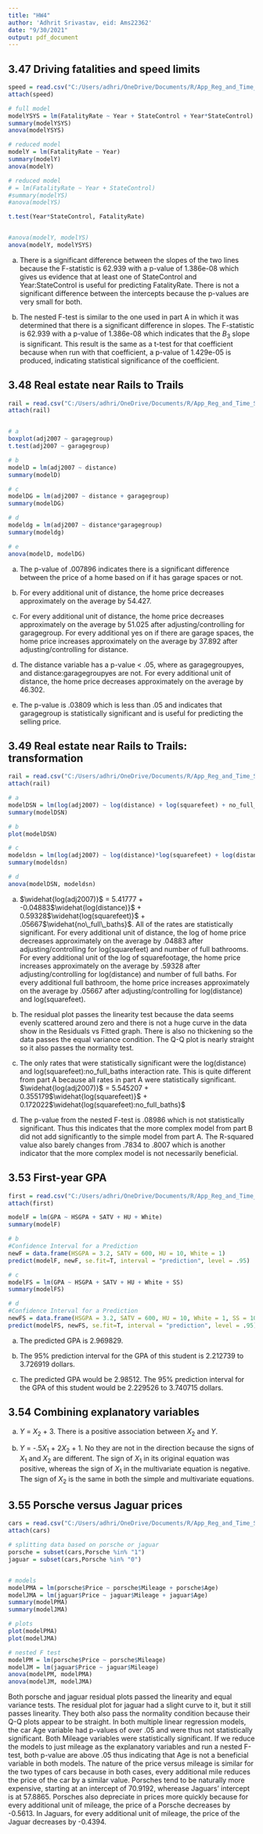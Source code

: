 ```yaml
---
title: "HW4"
author: 'Adhrit Srivastav, eid: Ams22362'
date: "9/30/2021"
output: pdf_document
---
```



## 3.47 Driving fatalities and speed limits
```r
speed = read.csv("C:/Users/adhri/OneDrive/Documents/R/App_Reg_and_Time_Series/chpt3/datasets/Speed.csv")
attach(speed)

# full model
modelYSYS = lm(FatalityRate ~ Year + StateControl + Year*StateControl)
summary(modelYSYS)
anova(modelYSYS)

# reduced model
modelY = lm(FatalityRate ~ Year)
summary(modelY)
anova(modelY)

# reduced model
# = lm(FatalityRate ~ Year + StateControl)
#summary(modelYS)
#anova(modelYS)

t.test(Year*StateControl, FatalityRate)


#anova(modelY, modelYS)
anova(modelY, modelYSYS)
```

a) There is a significant difference between the slopes of the two lines because the F-statistic is 62.939 with a p-value of 1.386e-08 which gives us evidence that at least one of StateControl and Year:StateControl is useful for predicting FatalityRate. There is not a significant difference between the intercepts because the p-values are very small for both.

b) The nested F-test is similar to the one used in part A in which it was determined that there is a significant difference in slopes. The F-statistic is 62.939 with a p-value of 1.386e-08 which indicates that the ${B}_{3}$ slope is significant. This result is the same as a t-test for that coefficient because when run with that coefficient, a p-value of 1.429e-05 is produced, indicating statistical significance of the coefficient.


## 3.48 Real estate near Rails to Trails
```r
rail = read.csv("C:/Users/adhri/OneDrive/Documents/R/App_Reg_and_Time_Series/chpt3/datasets/RailsTrails.csv")
attach(rail)


# a
boxplot(adj2007 ~ garagegroup)
t.test(adj2007 ~ garagegroup)

# b
modelD = lm(adj2007 ~ distance)
summary(modelD)

# c
modelDG = lm(adj2007 ~ distance + garagegroup)
summary(modelDG)

# d
modeldg = lm(adj2007 ~ distance*garagegroup)
summary(modeldg)

# e
anova(modelD, modelDG)
```

a) The p-value of .007896 indicates there is a significant difference between the price of a home based on if it has garage spaces or not.

b) For every additional unit of distance, the home price decreases approximately on the average by 54.427.

c) For every additional unit of distance, the home price decreases approximately on the average by 51.025 after adjusting/controlling for garagegroup. For every additional yes on if there are garage spaces, the home price increases approximately on the average by 37.892 after adjusting/controlling for distance.

d) The distance variable has a p-value < .05, where as garagegroupyes, and distance:garagegroupyes are not. For every additional unit of distance, the home price decreases approximately on the average by 46.302.

e) The p-value is .03809 which is less than .05 and indicates that garagegroup is statistically significant and is useful for predicting the selling price.


## 3.49 Real estate near Rails to Trails: transformation
```r
rail = read.csv("C:/Users/adhri/OneDrive/Documents/R/App_Reg_and_Time_Series/chpt3/datasets/RailsTrails.csv")
attach(rail)

# a
modelDSN = lm(log(adj2007) ~ log(distance) + log(squarefeet) + no_full_baths)
summary(modelDSN)

# b
plot(modelDSN)

# c
modeldsn = lm(log(adj2007) ~ log(distance)*log(squarefeet) + log(distance)*no_full_baths + log(squarefeet)*no_full_baths + log(distance)*log(squarefeet)*no_full_baths)
summary(modeldsn)

# d
anova(modelDSN, modeldsn)
```

a) $\widehat{log(adj2007)}$ = 5.41777 + -0.04883$\widehat{log(distance)}$ + 0.59328$\widehat{log(squarefeet)}$ + .05667$\widehat{no\_full\_baths}$. All of the rates are statistically significant. For every additional unit of distance, the log of home price decreases approximately on the average by .04883 after adjusting/controlling for log(squarefeet) and number of full bathrooms. For every additional unit of the log of squarefootage, the home price increases approximately on the average by .59328 after adjusting/controlling for log(distance) and number of full baths. For every additional full bathroom, the home price increases approximately on the average by .05667 after adjusting/controlling for log(distance) and log(squarefeet). 

b) The residual plot passes the linearity test because the data seems evenly scattered around zero and there is not a huge curve in the data show in the Residuals vs Fitted graph. There is also no thickening so the data passes the equal variance condition. The Q-Q plot is nearly straight so it also passes the normality test.

c) The only rates that were statistically significant were the log(distance) and log(squarefeet):no_full_baths interaction rate. This is quite different from part A because all rates in part A were statistically significant. $\widehat{log(adj2007)}$ = 5.545207 + 0.355179$\widehat{log(squarefeet)}$ + 0.172022$\widehat{log(squarefeet):no_full_baths}$

d) The p-value from the nested F-test is .08986 which is not statistically significant. Thus this indicates that the more complex model from part B did not add significantly to the simple model from part A. The R-squared value also barely changes from .7834 to .8007 which is another indicator that the more complex model is not necessarily beneficial.


## 3.53 First-year GPA
```r
first = read.csv("C:/Users/adhri/OneDrive/Documents/R/App_Reg_and_Time_Series/chpt3/datasets/FirstYearGPA.csv")
attach(first)

modelF = lm(GPA ~ HSGPA + SATV + HU + White)
summary(modelF)

# b
#Confidence Interval for a Prediction
newF = data.frame(HSGPA = 3.2, SATV = 600, HU = 10, White = 1)
predict(modelF, newF, se.fit=T, interval = "prediction", level = .95)

# c
modelFS = lm(GPA ~ HSGPA + SATV + HU + White + SS)
summary(modelFS)

# d
#Confidence Interval for a Prediction
newFS = data.frame(HSGPA = 3.2, SATV = 600, HU = 10, White = 1, SS = 10)
predict(modelFS, newFS, se.fit=T, interval = "prediction", level = .95)
```
a) The predicted GPA is 2.969829.

b) The 95% prediction interval for the GPA of this student is 2.212739 to 3.726919 dollars.

c) The predicted GPA would be 2.98512. The 95% prediction interval for the GPA of this student would be 2.229526 to 3.740715 dollars.


## 3.54 Combining explanatory variables

a) ${Y}$ = ${X_2}$ + 3. There is a positive association between ${X_2}$ and ${Y}$.

b) ${Y}$ = -.5${X_1}$ + 2${X_2}$ + 1. No they are not in the direction because the signs of ${X_1}$ and ${X_2}$ are different. The sign of ${X_1}$ in its original equation was positive, whereas the sign of ${X_1}$ in the multivariate equation is negative. The sign of ${X_2}$ is the same in both the simple and multivariate equations.


## 3.55 Porsche versus Jaguar prices
```r
cars = read.csv("C:/Users/adhri/OneDrive/Documents/R/App_Reg_and_Time_Series/chpt3/datasets/PorscheJaguar.csv")
attach(cars)

# splitting data based on porsche or jaguar
porsche = subset(cars,Porsche %in% "1")
jaguar = subset(cars,Porsche %in% "0")


# models
modelPMA = lm(porsche$Price ~ porsche$Mileage + porsche$Age)
modelJMA = lm(jaguar$Price ~ jaguar$Mileage + jaguar$Age)
summary(modelPMA)
summary(modelJMA)

# plots
plot(modelPMA)
plot(modelJMA)

# nested F test
modelPM = lm(porsche$Price ~ porsche$Mileage)
modelJM = lm(jaguar$Price ~ jaguar$Mileage)
anova(modelPM, modelPMA)
anova(modelJM, modelJMA)
```
Both porsche and jaguar residual plots passed the linearity and equal variance tests. The residual plot for jaguar had a slight curve to it, but it still passes linearity. They both also pass the normality condition because their Q-Q plots appear to be straight. In both multiple linear regression models, the car Age variable had p-values of over .05 and were thus not statistically significant. Both Mileage variables were statistically significant. If we reduce the models to just mileage as the explanatory variables and run a nested F-test, both p-value are above .05 thus indicating that Age is not a beneficial variable in both models. The nature of the price versus mileage is similar for the two types of cars because in both cases, every additional mile reduces the price of the car by a similar value. Porsches tend to be naturally more expensive, starting at an intercept of 70.9192, wherease Jaguars' intercept is at 57.8865. Porsches also depreciate in prices more quickly because for every additional unit of mileage, the price of a Porsche decreases by -0.5613. In Jaguars, for every additional unit of mileage, the price of the Jaguar decreases by -0.4394.